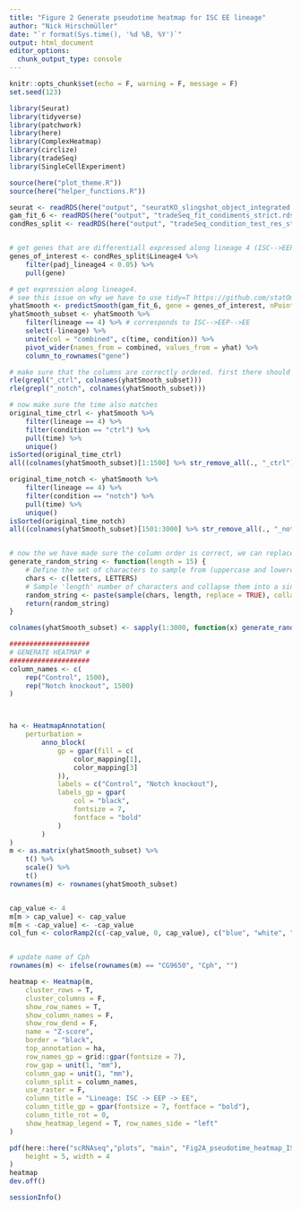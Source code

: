 ```yaml
---
title: "Figure 2 Generate pseudotime heatmap for ISC EE lineage"
author: "Nick Hirschmüller"
date: "`r format(Sys.time(), '%d %B, %Y')`"
output: html_document
editor_options: 
  chunk_output_type: console
---
```


```r
knitr::opts_chunk$set(echo = F, warning = F, message = F)
set.seed(123)
```


```r
library(Seurat)
library(tidyverse)
library(patchwork)
library(here)
library(ComplexHeatmap)
library(circlize)
library(tradeSeq)
library(SingleCellExperiment)

source(here("plot_theme.R"))
source(here("helper_functions.R"))
```



```r
seurat <- readRDS(here("output", "seuratKO_slingshot_object_integrated.rds"))
gam_fit_6 <- readRDS(here("output", "tradeSeq_fit_condiments_strict.rds"))
condRes_split <- readRDS(here("output", "tradeSeq_condition_test_res_strict.rds"))


# get genes that are differentiall expressed along lineage 4 (ISC-->EEP-->EE)
genes_of_interest <- condRes_split$Lineage4 %>%
    filter(padj_lineage4 < 0.05) %>%
    pull(gene)

# get expression along lineage4.
# see this issue on why we have to use tidy=T https://github.com/statOmics/tradeSeq/issues/232
yhatSmooth <- predictSmooth(gam_fit_6, gene = genes_of_interest, nPoints = 1500, tidy = TRUE)
yhatSmooth_subset <- yhatSmooth %>%
    filter(lineage == 4) %>% # corresponds to ISC-->EEP-->EE
    select(-lineage) %>%
    unite(col = "combined", c(time, condition)) %>%
    pivot_wider(names_from = combined, values_from = yhat) %>%
    column_to_rownames("gene")

# make sure that the columns are correctly ordered. first there should be 1500 ctrls then 1500 notch samples
rle(grepl("_ctrl", colnames(yhatSmooth_subset)))
rle(grepl("_notch", colnames(yhatSmooth_subset)))

# now make sure the time also matches
original_time_ctrl <- yhatSmooth %>%
    filter(lineage == 4) %>%
    filter(condition == "ctrl") %>%
    pull(time) %>%
    unique()
isSorted(original_time_ctrl)
all((colnames(yhatSmooth_subset)[1:1500] %>% str_remove_all(., "_ctrl")) == original_time_ctrl)

original_time_notch <- yhatSmooth %>%
    filter(lineage == 4) %>%
    filter(condition == "notch") %>%
    pull(time) %>%
    unique()
isSorted(original_time_notch)
all((colnames(yhatSmooth_subset)[1501:3000] %>% str_remove_all(., "_notch")) == original_time_notch)


# now the we have made sure the column order is correct, we can replace them with random stuff
generate_random_string <- function(length = 15) {
    # Define the set of characters to sample from (uppercase and lowercase letters)
    chars <- c(letters, LETTERS)
    # Sample 'length' number of characters and collapse them into a single string
    random_string <- paste(sample(chars, length, replace = TRUE), collapse = "")
    return(random_string)
}

colnames(yhatSmooth_subset) <- sapply(1:3000, function(x) generate_random_string())

####################
# GENERATE HEATMAP #
####################
column_names <- c(
    rep("Control", 1500),
    rep("Notch knockout", 1500)
)



ha <- HeatmapAnnotation(
    perturbation =
        anno_block(
            gp = gpar(fill = c(
                color_mapping[1],
                color_mapping[3]
            )),
            labels = c("Control", "Notch knockout"),
            labels_gp = gpar(
                col = "black",
                fontsize = 7,
                fontface = "bold"
            )
        )
)
m <- as.matrix(yhatSmooth_subset) %>%
    t() %>%
    scale() %>%
    t()
rownames(m) <- rownames(yhatSmooth_subset)


cap_value <- 4
m[m > cap_value] <- cap_value
m[m < -cap_value] <- -cap_value
col_fun <- colorRamp2(c(-cap_value, 0, cap_value), c("blue", "white", "red"))


# update name of Cph
rownames(m) <- ifelse(rownames(m) == "CG9650", "Cph", "")

heatmap <- Heatmap(m,
    cluster_rows = T,
    cluster_columns = F,
    show_row_names = T,
    show_column_names = F,
    show_row_dend = F,
    name = "Z-score",
    border = "black",
    top_annotation = ha,
    row_names_gp = grid::gpar(fontsize = 7),
    row_gap = unit(1, "mm"),
    column_gap = unit(1, "mm"),
    column_split = column_names,
    use_raster = F,
    column_title = "Lineage: ISC -> EEP -> EE",
    column_title_gp = gpar(fontsize = 7, fontface = "bold"),
    column_title_rot = 0,
    show_heatmap_legend = T, row_names_side = "left"
)

pdf(here::here("scRNAseq","plots", "main", "Fig2A_pseudotime_heatmap_ISC_EE.pdf"),
    height = 5, width = 4
)
heatmap
dev.off()
```

```r
sessionInfo()
```

